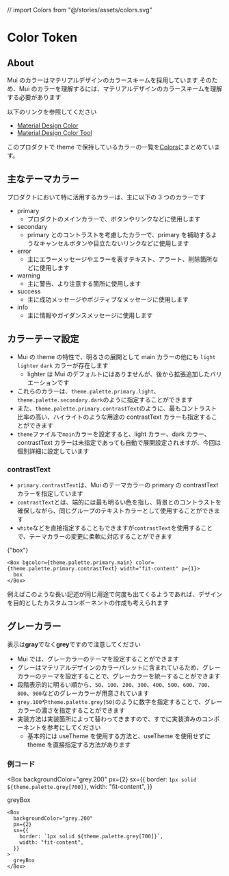 // import Colors from "@/stories/assets/colors.svg"

<Meta title="Tokens/Color/Info" />

<ThemeProvider theme={theme}>
<Container>

# Color Token

## About

Mui のカラーはマテリアルデザインのカラースキームを採用しています
そのため、Mui のカラーを理解するには、マテリアルデザインのカラースキームを理解する必要があります

以下のリンクを参照してください<br/>

- [Material Design Color](https://material.io/design/color/the-color-system.html#color-theme-creation)
- [Material Design Color Tool](https://material.io/resources/color/#!/?view.left=0&view.right=0&primary.color=FFC107&secondary.color=FFC107)

このプロダクトで theme で保持しているカラーの一覧を[Colors](/story/tokens-color--color-map)にまとめています。

## 主なテーマカラー

プロダクトにおいて特に活用するカラーは、主に以下の 3 つのカラーです

- primary
  - プロダクトのメインカラーで、ボタンやリンクなどに使用します
- secondary
  - primary とのコントラストを考慮したカラーで、primary を補助するようなキャンセルボタンや目立たないリンクなどに使用します
- error
  - 主にエラーメッセージやエラーを表すテキスト、アラート、削除箇所などに使用します
- warning
  - 主に警告、より注意する箇所に使用します
- success
  - 主に成功メッセージやポジティブなメッセージに使用します
- info
  - 主に情報やガイダンスメッセージに使用します

## カラーテーマ設定

- Mui の theme の特性で、明るさの展開として main カラーの他にも `light` `lighter` `dark` カラーが存在します
  - lighter は Mui のデフォルトにはありませんが、後から拡張追加したバリエーションです
- これらのカラーは、`theme.palette.primary.light`、`theme.palette.secondary.dark`のように指定することができます
- また、`theme.palette.primary.contrastText`のように、最もコントラスト比率の高い、ハイライトのような用途の contrastText カラーも指定することができます
- `theme`ファイルで`main`カラーを設定すると、light カラー、dark カラー、contrastText カラーは未指定であっても自動で展開設定されますが、今回は個別詳細に設定しています

### contrastText

- `primary.contrastText`は、Mui のテーマカラーの primary の contrastText カラーを指定しています
- `contrastText`とは、端的には最も明るい色を指し、背景とのコントラストを確保しながら、同じグループのテキストカラーとして使用することができます
- `white`などを直接指定することもできますが`contrastText`を使用することで、テーマカラーの変更に柔軟に対応することができます

<Box bgcolor={theme.palette.primary.main} color={theme.palette.primary.contrastText} width="fit-content" p={1}>
  {"box"}
</Box>

```tsx
<Box bgcolor={theme.palette.primary.main} color={theme.palette.primary.contrastText} width="fit-content" p={1}>
  box
</Box>
```

例えばこのような長い記述が同じ用途で何度も出てくるようであれば、デザインを目的としたカスタムコンポーネントの作成も考えられます

## グレーカラー

表示は**gray**でなく**grey**ですので注意してください

- Mui では、グレーカラーのテーマを設定することができます
- グレーはマテリアルデザインのカラーパレットに含まれているため、グレーカラーのテーマを設定することで、グレーカラーを統一することができます
- 段階表示的に明るい順から、`50`、`100`、`200`、`300`、`400`、`500`、`600`、`700`、`800`、`900`などのグレーカラーが用意されています
- `grey.100`や`theme.palette.grey[50]`のように数字を指定することで、グレーカラーの濃さを指定することができます
- 実装方法は実装箇所によって替わってきますので、すでに実装済みのコンポーネントを参考にしてください
  - 基本的には useTheme を使用する方法と、useTheme を使用せずに theme を直接指定する方法があります

### 例コード

<Box
  backgroundColor="grey.200"
  px={2}
  sx={{
    border: `1px solid ${theme.palette.grey[700]}`,
    width: "fit-content",
  }}
>
  greyBox
</Box>

```tsx
<Box
  backgroundColor="grey.200"
  px={2}
  sx={{
    border: `1px solid ${theme.palette.grey[700]}`,
    width: "fit-content",
  }}
>
  greyBox
</Box>
```

</Container>
</ThemeProvider>
